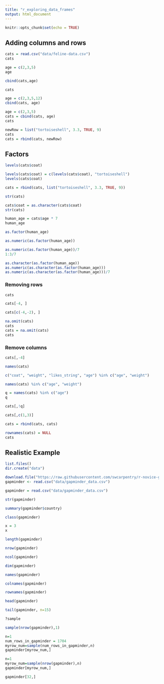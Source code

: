 ```yaml
---
title: "r_exploring_data_frames"
output: html_document
---
```


```r
knitr::opts_chunk$set(echo = TRUE)
```

## Adding columns and rows
```r
cats = read.csv("data/feline-data.csv")
cats
```
```r
age = c(2,3,5)
age
```

```r
cbind(cats,age)
```

```r
cats
```
```r
age = c(2,3,5,12)
cbind(cats, age)
```
```r
age = c(2,3,5)
cats = cbind(cats, age)
cats
```

```r
newRow = list("tortoiseshell", 3.3, TRUE, 9)
cats
cats = rbind(cats, newRow)
```
## Factors
```r
levels(cats$coat)
```
```r
levels(cats$coat) = c(levels(cats$coat), "tortoiseshell")
levels(cats$coat)
```

```r
cats = rbind(cats, list("tortoiseshell", 3.3, TRUE, 9))
```

```r
str(cats)
```
```r
cats$coat = as.character(cats$coat)
str(cats)
```

```r
human_age = cats$age * 7
human_age
```
```r
as.factor(human_age)
```
```r
as.numeric(as.factor(human_age))
```
```r
as.numeric(as.factor(human_age))/7
1:3/7
```

```r
as.character(as.factor(human_age))
as.numeric(as.character(as.factor(human_age)))
as.numeric(as.character(as.factor(human_age)))/7

```

### Removing rows

```r
cats
```

```r
cats[-4, ]
```
```r
cats[c(-4,-2), ]
```

```r
na.omit(cats)
cats
cats = na.omit(cats)
cats
```

### Remove columns
```r
cats[,-4]
```

```r
names(cats)
```
```r
c("coat", "weight", "likes_string", "age") %in% c("age", "weight")
```

```r
names(cats) %in% c("age", "weight")
```

```r
q = names(cats) %in% c("age")
q
```
```r
cats[,!q]
```

```r
cats[,c(1,3)]
```


```r
cats = rbind(cats, cats)
```

```r
rownames(cats) = NULL
cats
```

## Realistic Example

```r
list.files()
dir.create("data")
```

```r
download.file("https://raw.githubusercontent.com/swcarpentry/r-novice-gapminder/gh-pages/_episodes_rmd/data/gapminder_data.csv", destfile = "data/gapminder_data.csv")
gapminder <- read.csv("data/gapminder_data.csv")
```

```r
gapminder = read.csv("data/gapminder_data.csv")
```

```r
str(gapminder)
```

```r
summary(gapminder$country)
```

```r
class(gapminder)
```
```r
x = 3
x
```

```r
length(gapminder)
```

```r
nrow(gapminder)
```

```r
ncol(gapminder)
```

```r
dim(gapminder)
```

```r
names(gapminder)
```
```r
colnames(gapminder)
```
```r
rownames(gapminder)
```

```r
head(gapminder)
```

```r
tail(gapminder, n=15)
```
```r
?sample
```

```r
sample(nrow(gapminder),1)

```

```r
n=1
num_rows_in_gapminder = 1704
myrow_num=sample(num_rows_in_gapminder,n)
gapminder[myrow_num,]

```

```r
n=1
myrow_num=sample(nrow(gapminder),n)
gapminder[myrow_num,]

```
```r
gapminder[32,]

```

